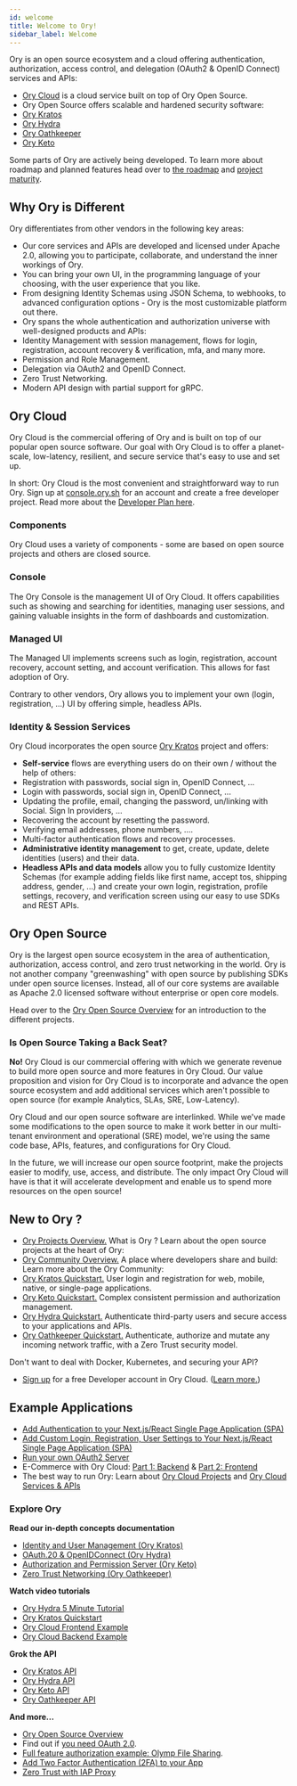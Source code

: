 ```yaml
---
id: welcome
title: Welcome to Ory!
sidebar_label: Welcome
---
```


Ory is an open source ecosystem and a cloud offering authentication,
authorization, access control, and delegation (OAuth2 & OpenID Connect) services
and APIs:

- [Ory Cloud](https://console.ory.sh) is a cloud service built on top of Ory
  Open Source.
- Ory Open Source offers scalable and hardened security software:
- [Ory Kratos](https://github.com/ory/kratos)
- [Ory Hydra](https://github.com/ory/hydra)
- [Ory Oathkeeper](https://github.com/ory/oathkeeper)
- [Ory Keto](https://github.com/ory/keto)

Some parts of Ory are actively being developed. To learn more about roadmap and
planned features head over to [the roadmap](./ecosystem/roadmap.md) and
[project maturity](./ecosystem/versioning.md).

## Why Ory is Different

Ory differentiates from other vendors in the following key areas:

- Our core services and APIs are developed and licensed under Apache 2.0,
  allowing you to participate, collaborate, and understand the inner workings of
  Ory.
- You can bring your own UI, in the programming language of your choosing, with
  the user experience that you like.
- From designing Identity Schemas using JSON Schema, to webhooks, to advanced
  configuration options - Ory is the most customizable platform out there.
- Ory spans the whole authentication and authorization universe with
  well-designed products and APIs:
- Identity Management with session management, flows for login, registration,
  account recovery & verification, mfa, and many more.
- Permission and Role Management.
- Delegation via OAuth2 and OpenID Connect.
- Zero Trust Networking.
- Modern API design with partial support for gRPC.

## Ory Cloud

Ory Cloud is the commercial offering of Ory and is built on top of our popular
open source software. Our goal with Ory Cloud is to offer a planet-scale,
low-latency, resilient, and secure service that's easy to use and set up.

In short: Ory Cloud is the most convenient and straightforward way to run Ory.
Sign up at [console.ory.sh](https://console.ory.sh/registration) for an account
and create a free developer project. Read more about the
[Developer Plan here](./cloud/developer).

### Components

Ory Cloud uses a variety of components - some are based on open source
projects and others are closed source.

### Console

The Ory Console is the management UI of Ory Cloud. It offers capabilities such
as showing and searching for identities, managing user sessions, and gaining
valuable insights in the form of dashboards and customization.

### Managed UI

The Managed UI implements screens such as login, registration, account recovery,
account setting, and account verification. This allows for fast adoption of Ory.

Contrary to other vendors, Ory allows you to implement your own (login,
registration, ...) UI by offering simple, headless APIs.

### Identity & Session Services

Ory Cloud incorporates the open source [Ory Kratos](https://www.ory.sh/kratos)
project and offers:

- **Self-service** flows are everything users do on their own / without the help
  of others:
- Registration with passwords, social sign in, OpenID Connect, ...
- Login with passwords, social sign in, OpenID Connect, ...
- Updating the profile, email, changing the password, un/linking with Social.
  Sign In providers, ...
- Recovering the account by resetting the password.
- Verifying email addresses, phone numbers, ....
- Multi-factor authentication flows and recovery processes.
- **Administrative identity management** to get, create, update, delete
  identities (users) and their data.
- **Headless APIs and data models** allow you to fully customize Identity
  Schemas (for example adding fields like first name, accept tos, shipping
  address, gender, ...) and create your own login, registration, profile
  settings, recovery, and verification screen using our easy to use SDKs and
  REST APIs.

## Ory Open Source

Ory is the largest open source ecosystem in the area of authentication,
authorization, access control, and zero trust networking in the world. Ory is
not another company "greenwashing" with open source by publishing SDKs under
open source licenses. Instead, all of our core systems are available as Apache
2.0 licensed software without enterprise or open core models.

Head over to the [Ory Open Source Overview](./open-source.mdx) for an
introduction to the different projects.

### Is Open Source Taking a Back Seat?

**No!** Ory Cloud is our commercial offering with which we generate revenue to
build more open source and more features in Ory Cloud. Our value proposition and
vision for Ory Cloud is to incorporate and advance the open source ecosystem and
add additional services which aren't possible to open source (for example
Analytics, SLAs, SRE, Low-Latency).

Ory Cloud and our open source software are interlinked. While we've made some
modifications to the open source to make it work better in our multi-tenant
environment and operational (SRE) model, we're using the same code base, APIs,
features, and configurations for Ory Cloud.

In the future, we will increase our open source footprint, make the projects
easier to modify, use, access, and distribute. The only impact Ory Cloud will
have is that it will accelerate development and enable us to spend more
resources on the open source!

## New to Ory ?

- [Ory Projects Overview.](/ecosystem/projects.md) What is Ory ? Learn about the
  open source projects at the heart of Ory:
- [Ory Community Overview.](/ecosystem/community.md) A place where developers
  share and build: Learn more about the Ory Community:
- [Ory Kratos Quickstart.](https://www.ory.sh/docs/kratos/quickstart) User login
  and registration for web, mobile, native, or single-page applications.
- [Ory Keto Quickstart.](https://www.ory.sh/docs/keto/quickstart) Complex
  consistent permission and authorization management.
- [Ory Hydra Quickstart.](https://www.ory.sh/docs/hydra/5min-tutorial)
  Authenticate third-party users and secure access to your applications and
  APIs.
- [Ory Oathkeeper Quickstart.](https://www.ory.sh/docs/oathkeeper/configure-deploy)
  Authenticate, authorize and mutate any incoming network traffic, with a Zero
  Trust security model.

Don't want to deal with Docker, Kubernetes, and securing your API?

- [Sign up](https://console.ory.sh/registration) for a free Developer account in
  Ory Cloud. ([Learn more.](/cloud/developer.mdx))

## Example Applications

- [Add Authentication to your Next.js/React Single Page Application (SPA)](https://www.ory.sh/login-spa-react-nextjs-authentication-example-api-open-source/)
- [Add Custom Login, Registration, User Settings to Your Next.js/React Single Page Application (SPA) ](https://www.ory.sh/nextjs-authentication-spa-custom-flows-open-source/)
- [Run your own OAuth2 Server ](https://www.ory.sh/run-oauth2-server-open-source-api-security/)
- E-Commerce with Ory Cloud:
  [Part 1: Backend](https://www.ory.sh/cloud-ecommerce-backend/) &
  [Part 2: Frontend](https://www.ory.sh/cloud-ecommerce-frontend/)
- The best way to run Ory: Learn about
  [Ory Cloud Projects](https://www.ory.sh/docs/concepts/project) and
  [Ory Cloud Services & APIs](https://www.ory.sh/docs/concepts/services-api)

### Explore Ory

**Read our in-depth concepts documentation**

- [Identity and User Management (Ory Kratos)](https://www.ory.sh/docs/kratos/concepts/index)
- [OAuth.20 & OpenIDConnect (Ory Hydra)](https://www.ory.sh/hydra/docs/concepts/oauth2)
- [Authorization and Permission Server (Ory Keto)](https://www.ory.sh/docs/keto/concepts/relation-tuples/)
- [Zero Trust Networking (Ory Oathkeeper)](https://www.ory.sh/oathkeeper/docs/)

**Watch video tutorials**

- [Ory Hydra 5 Minute Tutorial](https://www.youtube.com/watch?v=tlO9p2E501A)
- [Ory Kratos Quickstart](https://www.youtube.com/watch?v=JhlIZ3aChXc)
- [Ory Cloud Frontend Example](https://www.youtube.com/watch?v=VKLXbrZS7tU)
- [Ory Cloud Backend Example](https://www.youtube.com/watch?v=umSRQBVdPjM)

**Grok the API**

- [Ory Kratos API](https://www.ory.sh/docs/kratos/reference/api/)
- [Ory Hydra API](https://www.ory.sh/docs/hydra/reference/api/)
- [Ory Keto API](https://www.ory.sh/docs/keto/reference/api/)
- [Ory Oathkeeper API](https://www.ory.sh/docs/oathkeeper/reference/api/)

**And more...**

- [Ory Open Source Overview](open-source.mdx)
- Find out if
  [you need OAuth 2.0](https://www.ory.sh/docs/hydra/concepts/before-oauth2/).
- [Full feature authorization example: Olymp File Sharing](https://www.ory.sh/docs/keto/examples/olymp-file-sharing/).
- [Add Two Factor Authentication (2FA) to your App](https://www.ory.sh/docs/kratos/two-factor-authentication-2fa-mfa/)
- [Zero Trust with IAP Proxy](https://www.ory.sh/docs/kratos/guides/zero-trust-iap-proxy-identity-access-proxy/)
